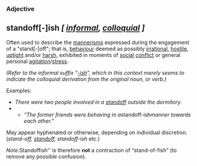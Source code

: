 === Adjective ===
=='''standoff[-]ish ''[ [[informal]], [[colloquial]] ]'''''==

Often used to describe the [[mannerism]]s expressed during the engagement of a "stand[-]off"; that is, [[behaviour]] deemed as possibly [[irrational]], [[hostile]], [[uptight]] and/or [[harsh]], exhibited in moments of [[social]] [[conflict]] or general personal [[agitation]]/[[stress]].

''(Refer to the informal suffix &ldquo;[[-ish]]&rdquo;, which in this context merely seems to indicate the colloquial derivation from the original noun, or verb.)''

Examples:

<ul>
<li>''There were two people involved in a [[standoff]] outside the dormitory.''</li>
<li>
<ul><li>''&ldquo;The former friends were behaving in a ''standoff-ish'' manner towards each other.&rdquo;''</li></ul>
</li>
</ul>


May appear hyphenated or otherwise, depending on individual discretion. (''stand-off, [[standoff]], standoff-ish'' etc.)



''Note: ''Standoffish'' is therefore '''not''' a contraction of &ldquo;stand-of-fish&rdquo; (to remove any possible confusion).